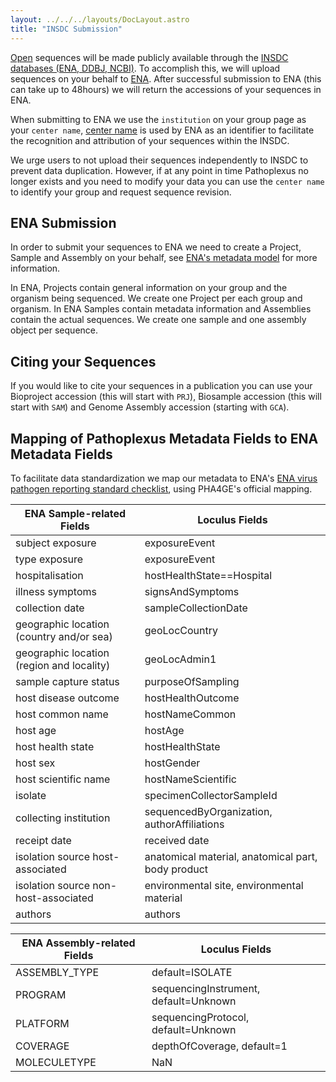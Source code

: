 ```yaml
---
layout: ../../../layouts/DocLayout.astro
title: "INSDC Submission"
---
```


[Open](/about/terms-of-use/data-use-terms#41-open-data) sequences will be made publicly available through the [INSDC databases (ENA, DDBJ, NCBI)](https://www.insdc.org/). To accomplish this, we will upload sequences on your behalf to [ENA](https://www.ebi.ac.uk/ena/browser/about). After successful submission to ENA (this can take up to 48hours) we will return the accessions of your sequences in ENA.

When submitting to ENA we use the `institution` on your group page as your `center name`, [center name](https://ena-docs.readthedocs.io/en/latest/submit/general-guide/programmatic.html#identifying-submitters) is used by ENA as an identifier to facilitate the recognition and attribution of your sequences within the INSDC.

We urge users to not upload their sequences independently to INSDC to prevent data duplication. However, if at any point in time Pathoplexus no longer exists and you need to modify your data you can use the `center name` to identify your group and request sequence revision.

## ENA Submission

In order to submit your sequences to ENA we need to create a Project, Sample and Assembly on your behalf, see [ENA's metadata model](https://ena-docs.readthedocs.io/en/latest/submit/general-guide/metadata.html) for more information.

In ENA, Projects contain general information on your group and the organism being sequenced. We create one Project per each group and organism. In ENA Samples contain metadata information and Assemblies contain the actual sequences. We create one sample and one assembly object per sequence.

## Citing your Sequences

If you would like to cite your sequences in a publication you can use your Bioproject accession (this will start with `PRJ`), Biosample accession (this will start with `SAM`) and Genome Assembly accession (starting with `GCA`).

## Mapping of Pathoplexus Metadata Fields to ENA Metadata Fields

To facilitate data standardization we map our metadata to ENA's [ENA virus pathogen reporting standard checklist](https://www.ebi.ac.uk/ena/browser/view/ERC000033), using PHA4GE's official mapping.

| ENA Sample-related Fields                 | Loculus Fields                                     |
| ----------------------------------------- | -------------------------------------------------- |
| subject exposure                          | exposureEvent                                      |
| type exposure                             | exposureEvent                                      |
| hospitalisation                           | hostHealthState==Hospital                          |
| illness symptoms                          | signsAndSymptoms                                   |
| collection date                           | sampleCollectionDate                               |
| geographic location (country and/or sea)  | geoLocCountry                                      |
| geographic location (region and locality) | geoLocAdmin1                                       |
| sample capture status                     | purposeOfSampling                                  |
| host disease outcome                      | hostHealthOutcome                                  |
| host common name                          | hostNameCommon                                     |
| host age                                  | hostAge                                            |
| host health state                         | hostHealthState                                    |
| host sex                                  | hostGender                                         |
| host scientific name                      | hostNameScientific                                 |
| isolate                                   | specimenCollectorSampleId                          |
| collecting institution                    | sequencedByOrganization, authorAffiliations        |
| receipt date                              | received date                                      |
| isolation source host-associated          | anatomical material, anatomical part, body product |
| isolation source non-host-associated      | environmental site, environmental material         |
| authors                                   | authors                                            |

| ENA Assembly-related Fields | Loculus Fields                        |
| --------------------------- | ------------------------------------- |
| ASSEMBLY_TYPE               | default=ISOLATE                       |
| PROGRAM                     | sequencingInstrument, default=Unknown |
| PLATFORM                    | sequencingProtocol, default=Unknown   |
| COVERAGE                    | depthOfCoverage, default=1            |
| MOLECULETYPE                | NaN                                   |
